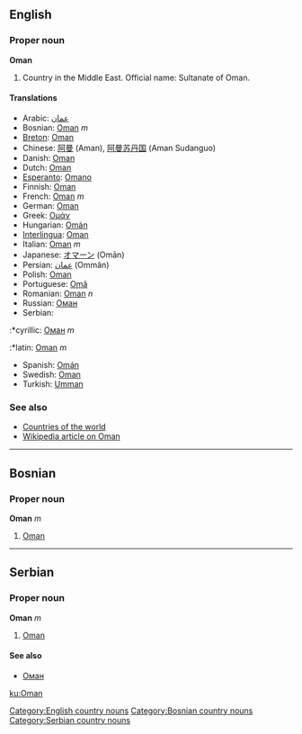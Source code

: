 ==English==

===Proper noun===
'''Oman'''
# Country in the Middle East. Official name: Sultanate of Oman.

====Translations====
*Arabic: [[عمان]]
*Bosnian: [[Oman]] ''m''
*[[Breton]]: [[Oman]]
*Chinese: [[阿曼]] (Aman), [[阿曼苏丹国]] (Aman Sudanguo)
*Danish: [[Oman]]
*Dutch: [[Oman]]
*[[Esperanto]]: [[Omano]]
*Finnish: [[Oman]]
*French: [[Oman]] ''m''
*German: [[Oman]]
*Greek: [[Ομάν]]
*Hungarian: [[Omán]]
*[[Interlingua]]: [[Oman]]
*Italian: [[Oman]] ''m''
*Japanese: [[オマーン]] (Omān)
*Persian: [[عمان]] (Ommân)
*Polish: [[Oman]]
*Portuguese: [[Omã]]
*Romanian: [[Oman]] ''n''
*Russian: [[Оман]]
*Serbian:
:*cyrillic: [[Оман]] ''m''
:*latin: [[Oman]] ''m''
*Spanish: [[Omán]]
*Swedish: [[Oman]]
*Turkish: [[Umman]]
===See also===
*[[Countries of the world]]
*[[w:Oman|Wikipedia article on Oman]]
[[Category:English country nouns]]
----
==Bosnian==
===Proper noun===
'''Oman''' ''m''
#[[Oman]]
[[Category:Bosnian country nouns]]
----
==Serbian==
===Proper noun===
'''Oman''' ''m''
#[[Oman]]
====See also====
*[[Оман]]
[[Category:Serbian country nouns]]

[[ku:Oman]]